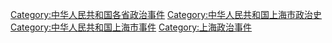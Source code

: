 [[Category:中华人民共和国各省政治事件|Category:中华人民共和国各省政治事件]]
[[Category:中华人民共和国上海市政治史|Category:中华人民共和国上海市政治史]]
[[Category:中华人民共和国上海市事件|Category:中华人民共和国上海市事件]]
[[Category:上海政治事件|Category:上海政治事件]]